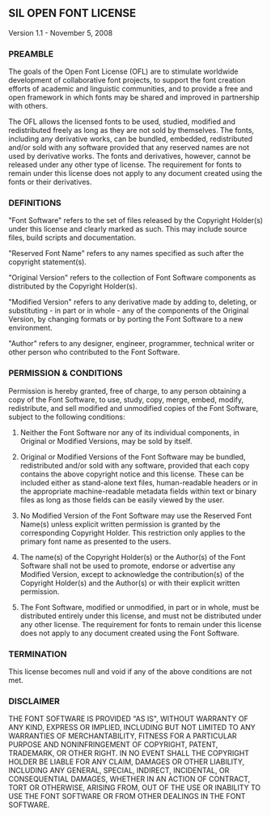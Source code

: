 ## SIL OPEN FONT LICENSE

Version 1.1 - November 5, 2008

### PREAMBLE
The goals of the Open Font License (OFL) are to stimulate worldwide development of collaborative font projects, to support the font creation efforts of academic and linguistic communities, and to provide a free and open framework in which fonts may be shared and improved in partnership with others.

The OFL allows the licensed fonts to be used, studied, modified and redistributed freely as long as they are not sold by themselves. The fonts, including any derivative works, can be bundled, embedded, redistributed and/or sold with any software provided that any reserved names are not used by derivative works. The fonts and derivatives, however, cannot be released under any other type of license. The requirement for fonts to remain under this license does not apply to any document created using the fonts or their derivatives.

### DEFINITIONS

"Font Software" refers to the set of files released by the Copyright Holder(s) under this license and clearly marked as such. This may include source files, build scripts and documentation.

"Reserved Font Name" refers to any names specified as such after the copyright statement(s).

"Original Version" refers to the collection of Font Software components as distributed by the Copyright Holder(s).

"Modified Version" refers to any derivative made by adding to, deleting, or substituting - in part or in whole - any of the components of the Original Version, by changing formats or by porting the Font Software to a new environment.

"Author" refers to any designer, engineer, programmer, technical writer or other person who contributed to the Font Software.

### PERMISSION & CONDITIONS

Permission is hereby granted, free of charge, to any person obtaining a copy of the Font Software, to use, study, copy, merge, embed, modify, redistribute, and sell modified and unmodified copies of the Font Software, subject to the following conditions:
1. Neither the Font Software nor any of its individual components, in Original or Modified Versions, may be sold by itself.

2. Original or Modified Versions of the Font Software may be bundled, redistributed and/or sold with any software, provided that each copy contains the above copyright notice and this license. These can be included either as stand-alone text files, human-readable headers or in the appropriate machine-readable metadata fields within text or binary files as long as those fields can be easily viewed by the user.

3. No Modified Version of the Font Software may use the Reserved Font Name(s) unless explicit written permission is granted by the corresponding Copyright Holder. This restriction only applies to the primary font name as presented to the users.

4. The name(s) of the Copyright Holder(s) or the Author(s) of the Font Software shall not be used to promote, endorse or advertise any Modified Version, except to acknowledge the contribution(s) of the Copyright Holder(s) and the Author(s) or with their explicit written permission.

5. The Font Software, modified or unmodified, in part or in whole, must be distributed entirely under this license, and must not be distributed under any other license. The requirement for fonts to remain under this license does not apply to any document created using the Font Software.

### TERMINATION

This license becomes null and void if any of the above conditions are not met.

### DISCLAIMER

THE FONT SOFTWARE IS PROVIDED "AS IS", WITHOUT WARRANTY OF ANY KIND, EXPRESS OR IMPLIED, INCLUDING BUT NOT LIMITED TO ANY WARRANTIES OF MERCHANTABILITY, FITNESS FOR A PARTICULAR PURPOSE AND NONINFRINGEMENT OF COPYRIGHT, PATENT, TRADEMARK, OR OTHER RIGHT. IN NO EVENT SHALL THE COPYRIGHT HOLDER BE LIABLE FOR ANY CLAIM, DAMAGES OR OTHER LIABILITY, INCLUDING ANY GENERAL, SPECIAL, INDIRECT, INCIDENTAL, OR CONSEQUENTIAL DAMAGES, WHETHER IN AN ACTION OF CONTRACT, TORT OR OTHERWISE, ARISING FROM, OUT OF THE USE OR INABILITY TO USE THE FONT SOFTWARE OR FROM OTHER DEALINGS IN THE FONT SOFTWARE.
